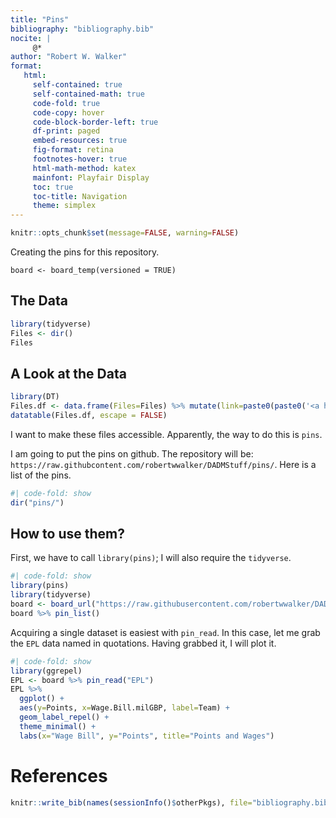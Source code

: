 ```yaml
---
title: "Pins"
bibliography: "bibliography.bib"
nocite: |
     @*
author: "Robert W. Walker"
format: 
   html:
     self-contained: true
     self-contained-math: true
     code-fold: true
     code-copy: hover
     code-block-border-left: true
     df-print: paged
     embed-resources: true
     fig-format: retina
     footnotes-hover: true
     html-math-method: katex
     mainfont: Playfair Display
     toc: true
     toc-title: Navigation
     theme: simplex
---
```


```r
knitr::opts_chunk$set(message=FALSE, warning=FALSE)
```

Creating the pins for this repository.

```
board <- board_temp(versioned = TRUE)
```


## The Data

```r
library(tidyverse)
Files <- dir()
Files
```


## A Look at the Data

```r
library(DT)
Files.df <- data.frame(Files=Files) %>% mutate(link=paste0(paste0('<a href=',paste0("\"https://github.com/robertwwalker/DADMStuff/raw/master/",Files,"\"", sep=""),' > ', sep=""),Files,'</a>',sep=""))
datatable(Files.df, escape = FALSE)
```
I want to make these files accessible.  Apparently, the way to do this is `pins`.

I am going to put the pins on github.  The repository will be: `https://raw.githubcontent.com/robertwwalker/DADMStuff/pins/`.  Here is a list of the pins.

```r
#| code-fold: show
dir("pins/")
```

## How to use them?

First, we have to call `library(pins)`; I will also require the `tidyverse`.

```r
#| code-fold: show
library(pins)
library(tidyverse)
board <- board_url("https://raw.githubusercontent.com/robertwwalker/DADMStuff/master/pins/")
board %>% pin_list()
```

Acquiring a single dataset is easiest with `pin_read`.  In this case, let me grab the `EPL` data named in quotations.  Having grabbed it, I will plot it.

```r
#| code-fold: show
library(ggrepel)
EPL <- board %>% pin_read("EPL") 
EPL %>% 
  ggplot() + 
  aes(y=Points, x=Wage.Bill.milGBP, label=Team) + 
  geom_label_repel() + 
  theme_minimal() +
  labs(x="Wage Bill", y="Points", title="Points and Wages")
```



# References

```r
knitr::write_bib(names(sessionInfo()$otherPkgs), file="bibliography.bib")
```

